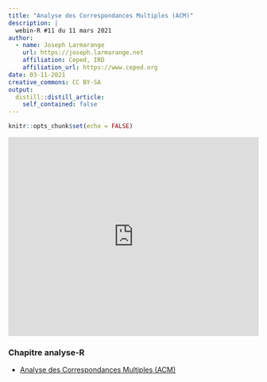 ```yaml
---
title: "Analyse des Correspondances Multiples (ACM)"
description: |
  webin-R #11 du 11 mars 2021
author:
  - name: Joseph Larmarange
    url: https://joseph.larmarange.net
    affiliation: Ceped, IRD
    affiliation_url: https://www.ceped.org
date: 03-11-2021
creative_commons: CC BY-SA
output:
  distill::distill_article:
    self_contained: false
---
```



```r
knitr::opts_chunk$set(echo = FALSE)
```

<iframe width="100%" height="400" src="https://www.youtube.com/embed/fIZblrfenz0" frameborder="0" allow="accelerometer; autoplay; clipboard-write; encrypted-media; gyroscope; picture-in-picture" allowfullscreen></iframe>


### Chapitre analyse-R

- [Analyse des Correspondances Multiples (ACM)](https://larmarange.github.io/analyse-R/analyse-des-correspondances-multiples.html)

